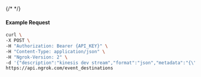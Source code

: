 {/* <!-- Code generated for API Clients. DO NOT EDIT. --> */}

#### Example Request
```bash
curl \
-X POST \
-H "Authorization: Bearer {API_KEY}" \
-H "Content-Type: application/json" \
-H "Ngrok-Version: 2" \
-d '{"description":"kinesis dev stream","format":"json","metadata":"{\"environment\":\"dev\"}","target":{"kinesis":{"auth":{"role":{"role_arn":"arn:aws:iam::123456789012:role/example"}},"stream_arn":"arn:ngrok-local:kinesis:us-east-2:123456789012:stream/mystream2"}}}' \
https://api.ngrok.com/event_destinations
```
